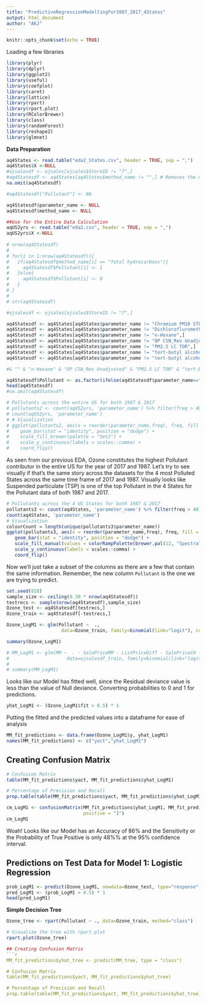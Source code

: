 ```yaml
---
title: "PredictiveRegressionModellingFor1987_2017_4States"
output: html_document
author: "AKJ"
---
```


```r
knitr::opts_chunk$set(echo = TRUE)
```

Loading a few libraries
```r
library(plyr)
library(dplyr)
library(ggplot2)
library(useful)
library(coefplot)
library(caret)
library(lattice)
library(rpart)
library(rpart.plot)
library(RColorBrewer)
library(class)
library(randomForest)
library(reshape2)
library(glmnet)
```

**Data Preparation**
```r
aq4States <- read.table("eda2_States.csv", header = TRUE, sep = ",")
aq4States$X <-NULL
#ojsalesdf <- ojsales[ojsales$StoreID != "7",]
#aq4Statesdf <- aq4States[aq4States$method_name != "",] # Removes the method_name with blank values but drops to a 1000 variables less
na.omit(aq4Statesdf)

#aq4Statesdf["Pollutant"] <- NA

aq4Statesdf$parameter_name <- NULL
aq4Statesdf$method_name <- NULL

##Use for the Entire Data Calculation
aqUS2yrs <- read.table("eda2.csv", header = TRUE, sep = ",")
aqUS2yrs$X <-NULL
  
# nrow(aq4Statesdf)
# 
# for(i in 1:nrow(aq4Statesdf)){
#   if(aq4Statesdf$method_name[i] == "Total hydrocarbons"){
#     aq4Statesdf$Pollutant[i] <- 1
#   }else{
#     aq4Statesdf$Pollutant[i] <- 0
#   }
# }
# 
# str(aq4Statesdf)
```


```r
#ojsalesdf <- ojsales[ojsales$StoreID != "7",]

aq4Statesdf <- aq4States[aq4States$parameter_name != "Chromium PM10 STP",] 
aq4Statesdf <- aq4States[aq4States$parameter_name != "Dichlorofluromethane",] 
aq4Statesdf <- aq4States[aq4States$parameter_name != "n-Hexane",]
aq4Statesdf <- aq4States[aq4States$parameter_name != "OP CSN_Rev Unadjusted",]
aq4Statesdf <- aq4States[aq4States$parameter_name != "PM2.5 LC TOR",]
aq4Statesdf <- aq4States[aq4States$parameter_name != "tert-butyl alcohol",]
aq4Statesdf <- aq4States[aq4States$parameter_name != "tert-butyl alcohol",]

#& "" & "n-Hexane" & "OP CSN_Rev Unadjusted" & "PM2.5 LC TOR" & "tert-butyl alcohol", ]

aq4Statesdf$Pollutant <- as.factor(ifelse(aq4Statesdf$parameter_name=="Ozone",1,0))
head(aq4Statesdf)
#na.omit(aq4Statesdf)
```

```r
# Pollutants across the entire US for both 1987 & 2017
# pollutants2 <- count(aqUS2yrs, 'parameter_name') %>% filter(freq > 400)
# count(aqUS2yrs, 'parameter_name')
# # Visualization
# ggplot(pollutants2, aes(x = reorder(parameter_name,freq), freq, fill = parameter_name)) +
#    geom_bar(stat = "identity", position = "dodge") +
#    scale_fill_brewer(palette = "Set2") + 
#    scale_y_continuous(labels = scales::comma) + 
#    coord_flip()
```

As seen from our previous EDA, Ozone constitutes the highest Pollutant contributor in the entire US for the year of 2017 and 1987. Let's try to see visually if that's the same story across the datasets for the 4 most Polluted States across the same time frame of 2017 and 1987. Visually looks like Suspended particulate (TSP) is one of the top Pollutant in the 4 States for the Pollutant data of both 1987 and 2017.

```r
# Pollutants across the 4 US States for both 1987 & 2017
pollutants3 <- count(aq4States, 'parameter_name') %>% filter(freq > 40)
count(aq4States, 'parameter_name')
# Visualization
colourCount = length(unique(pollutants3$parameter_name))
ggplot(pollutants3, aes(x = reorder(parameter_name,freq), freq, fill = parameter_name)) +
   geom_bar(stat = "identity", position = "dodge") +
   scale_fill_manual(values = colorRampPalette(brewer.pal(12, "Spectral"))(colourCount)) +
   scale_y_continuous(labels = scales::comma) + 
   coord_flip()
```

Now we'll just take a subset of the columns as there are a few that contain the same information. Remember, the new column `Pollutant` is the one we are trying to predict.

```r
set.seed(828)
sample_size <- ceiling(0.30 * nrow(aq4Statesdf))
testrecs <- sample(nrow(aq4Statesdf),sample_size)
Ozone_test <- aq4Statesdf[testrecs,]
Ozone_train <- aq4Statesdf[-testrecs,] 
```



```r
Ozone_LogM1 <- glm(Pollutant ~  .,
                    data=Ozone_train, family=binomial(link="logit"), control = list(maxit = 50))

summary(Ozone_LogM1)

# MM_LogM1 <- glm(MM ~  . - SalePriceMM - ListPriceDiff - SalePriceCH - PriceDiff,
#                     data=ojsalesdf_train, family=binomial(link="logit"))
# 
# summary(MM_LogM1)
```

Looks like our Model has fitted well, since the Residual deviance value is less than the value of Null deviance.
Converting probabilities to 0 and 1 for predictions.
```r
yhat_LogM1 <- (Ozone_LogM1$fit > 0.5) * 1
```

Putting the fitted and the predicted values into a dataframe for ease of analysis
```r
MM_fit_predictions <- data.frame(Ozone_LogM1$y, yhat_LogM1)
names(MM_fit_predictions) <- c("yact","yhat_LogM1")
```


## Creating Confusion Matrix
```r
# Confusion Matrix
table(MM_fit_predictions$yact, MM_fit_predictions$yhat_LogM1)

# Percentage of Precision and Recall 
prop.table(table(MM_fit_predictions$yact, MM_fit_predictions$yhat_LogM1))
```


```r
cm_LogM1 <- confusionMatrix(MM_fit_predictions$yhat_LogM1, MM_fit_predictions$yact, 
                            positive = "1")
cm_LogM1
```
Woah! Looks like our Model has an Accuracy of 86% and the Sensitivity or the Probability of True Positive is only 48%% at the 95% confidence interval.

## Predictions on Test Data for Model 1: Logistic Regression
```r
prob_LogM1 <- predict(Ozone_LogM1, newdata=Ozone_test, type="response", se.fit=FALSE)
pred_LogM1 <- (prob_LogM1 > 0.5) * 1
head(pred_LogM1)
```

**Simple Decision Tree**
```r
Ozone_tree <- rpart(Pollutant ~ ., data=Ozone_train, method="class")

# Visualize the tree with rpart.plot
rpart.plot(Ozone_tree)
```

```r
## Creating Confusion Matrix
```r
MM_fit_predictions$yhat_tree <- predict(MM_tree, type = "class")

# Confusion Matrix
table(MM_fit_predictions$yact, MM_fit_predictions$yhat_tree)

# Percentage of Precision and Recall 
prop.table(table(MM_fit_predictions$yact, MM_fit_predictions$yhat_tree))
```


